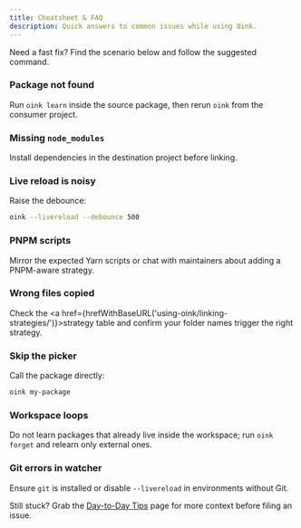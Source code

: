 ```yaml
---
title: Cheatsheet & FAQ
description: Quick answers to common issues while using Oink.
---
```



Need a fast fix? Find the scenario below and follow the suggested command.

### Package not found

Run `oink learn` inside the source package, then rerun `oink` from the consumer project.

### Missing `node_modules`

Install dependencies in the destination project before linking.

### Live reload is noisy

Raise the debounce:

```sh
oink --livereload --debounce 500
```

### PNPM scripts

Mirror the expected Yarn scripts or chat with maintainers about adding a PNPM-aware strategy.

### Wrong files copied

Check the <a href={hrefWithBaseURL('using-oink/linking-strategies/')}>strategy table</a> and confirm your folder names trigger the right strategy.

### Skip the picker

Call the package directly:

```sh
oink my-package
```

### Workspace loops

Do not learn packages that already live inside the workspace; run `oink forget` and relearn only external ones.

### Git errors in watcher

Ensure `git` is installed or disable `--livereload` in environments without Git.

<Aside type="note">
  <p>Still stuck? Grab the <a href={hrefWithBaseURL('reference/tips/')}>Day-to-Day Tips</a> page for more context before filing an issue.</p>
</Aside>
